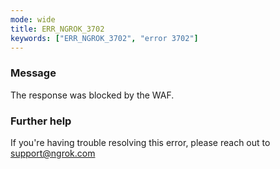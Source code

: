 ```yaml
---
mode: wide
title: ERR_NGROK_3702
keywords: ["ERR_NGROK_3702", "error 3702"]
---
```


### Message

The response was blocked by the WAF.

### Further help

If you're having trouble resolving this error, please reach out to [support@ngrok.com](mailto:support@ngrok.com?subject=Help%20with%20ERR_NGROK_3702)
